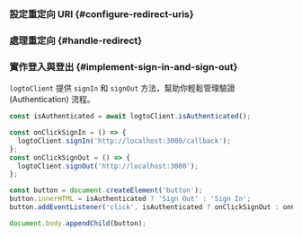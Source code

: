 

### 設定重定向 URI \{#configure-redirect-uris}

<SignInFlowSummary />

<AssumingUrl />

<WebConfigureRedirectUris />

### 處理重定向 \{#handle-redirect}

<HandleRedirect />

### 實作登入與登出 \{#implement-sign-in-and-sign-out}

`logtoClient` 提供 `signIn` 和 `signOut` 方法，幫助你輕鬆管理驗證 (Authentication) 流程。

<SignInNote calling=".signIn()" />

```js title="pages/Home.js"
const isAuthenticated = await logtoClient.isAuthenticated();

const onClickSignIn = () => {
  logtoClient.signIn('http://localhost:3000/callback');
};
const onClickSignOut = () => {
  logtoClient.signOut('http://localhost:3000');
};

const button = document.createElement('button');
button.innerHTML = isAuthenticated ? 'Sign Out' : 'Sign In';
button.addEventListener('click', isAuthenticated ? onClickSignOut : onClickSignIn);

document.body.appendChild(button);
```

<SignOutNote />
